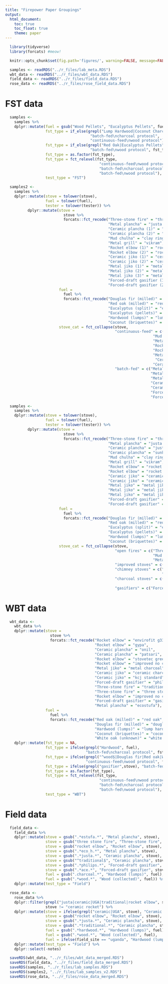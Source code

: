 ```yaml
---
title: "Firepower Paper Groupings"
output:
  html_document:
    toc: true
    toc_float: true
    theme: paper
---
```


```r
  library(tidyverse)
  library(forcats) #meow!
```

```r
  knitr::opts_chunk$set(fig.path='figures/', warning=FALSE, message=FALSE, cache=FALSE)
```

```r
  samples <- readRDS("../r_files/lab_meta.RDS")
  wbt_data <- readRDS("../r_files/wbt_data.RDS")
  field_data <- readRDS("../r_files/field_data.RDS")
  rose_data <- readRDS("../r_files/rose_field_data.RDS")
```

# FST data

```r
  samples <-
    samples %>%
    dplyr::mutate(fuel = gsub("Wood Pellets", "Eucalyptus Pellets", fuel),
                  fst_type = if_else(grepl("Lump Hardwood|Coconut Charcoal", fuel),
                                      "batch-fed\ncharcoal protocol",
                                      "continuous-feed\nwood protocol"),
                  fst_type = if_else(grepl("Red Oak|Eucalyptus Pellets", fuel),
                                      "batch-fed\nwood protocol", fst_type),
                  fst_type = as.factor(fst_type),
                  fst_type = fct_relevel(fst_type,
                                          "continuous-feed\nwood protocol",
                                          "batch-fed\ncharcoal protocol",
                                          "batch-fed\nwood protocol"),
                  test_type = "FST")
```

```r
  samples2 <-
    samples %>%
    dplyr::mutate(stove = tolower(stove),
                  fuel = tolower(fuel),
                  tester = tolower(tester)) %>%
          dplyr::mutate(stove =
                          stove %>%
                          forcats::fct_recode("Three-stone fire" = "three stone fire",
                                              "Metal plancha" = "justa (hm5000)",
                                              "Ceramic plancha (1)" = "justa (artisan)",
                                              "Ceramic plancha (2)" = "sunken pot",
                                              "Mud chulha" = "clay ring",
                                              "Metal grill" = "vikram", 
                                              "Rocket elbow (1)" = "rocket elbow (g3300)",
                                              "Rocket elbow (2)" = "rocket elbow (chulika)",
                                              "Ceramic jiko (1)" = "ceramic jiko (small)",
                                              "Ceramic jiko (2)" = "ceramic jiko (large)",
                                              "Metal jiko (1)" = "metal jiko (small)",
                                              "Metal jiko (2)" = "metal jiko (large)",
                                              "Metal jiko (3)" = "metal jiko (burn)",
                                              "Forced-draft gasifier (1)" = "gasifier (philips)",
                                              "Forced-draft gasifier (2)" = "gasifier (doe)"),
                        fuel =
                          fuel %>%
                          forcats::fct_recode("Douglas fir (milled)" = "douglas fir",
                                              "Red oak (milled)" = "red oak",
                                              "Eucalyptus (split)" = "eucalyptus",
                                              "Eucalyptus (pellets)" = "eucalyptus pellets",
                                              "Hardwood (lumps)" = "lump hardwood",
                                              "Coconut (briquettes)" = "coconut charcoal"),
                        stove_cat = fct_collapse(stove,
                                                 "continuous-feed" = c("Three-stone fire",
                                                                  "Mud chulha",
                                                                  "Metal grill",
                                                                  "Rocket elbow (1)",
                                                                  "Rocket elbow (2)",
                                                                  "Metal plancha",
                                                                   "Ceramic plancha (1)",
                                                                  "Ceramic plancha (2)"),
                                                 "batch-fed" = c("Metal jiko (1)",
                                                                 "Metal jiko (2)",
                                                                 "Metal jiko (3)",
                                                                 "Ceramic jiko (1)",
                                                                 "Ceramic jiko (2)",
                                                                 "Forced-draft gasifier (1)",
                                                                 "Forced-draft gasifier (2)")))
```

```r
  samples <-
    samples %>%
    dplyr::mutate(stove = tolower(stove),
                  fuel = tolower(fuel),
                  tester = tolower(tester)) %>%
          dplyr::mutate(stove =
                          stove %>%
                          forcats::fct_recode("Three-stone fire" = "three stone fire",
                                              "Metal plancha" = "justa (hm5000)",
                                              "Ceramic plancha" = "justa (artisan)",
                                              "Ceramic plancha" = "sunken pot",
                                              "Mud chulha" = "clay ring",
                                              "Metal grill" = "vikram", 
                                              "Rocket elbow" = "rocket elbow (g3300)",
                                              "Rocket elbow" = "rocket elbow (chulika)",
                                              "Ceramic jiko" = "ceramic jiko (small)",
                                              "Ceramic jiko" = "ceramic jiko (large)",
                                              "Metal jiko" = "metal jiko (small)",
                                              "Metal jiko" = "metal jiko (large)",
                                              "Metal jiko" = "metal jiko (burn)",
                                              "Forced-draft gasifier" = "gasifier (philips)",
                                              "Forced-draft gasifier" = "gasifier (doe)"),
                        fuel =
                          fuel %>%
                          forcats::fct_recode("Douglas fir (milled)" = "douglas fir",
                                              "Red oak (milled)" = "red oak",
                                              "Eucalyptus (split)" = "eucalyptus",
                                              "Eucalyptus (pellets)" = "eucalyptus pellets",
                                              "Hardwood (lumps)" = "lump hardwood",
                                              "Coconut (briquettes)" = "coconut charcoal"),
                        stove_cat = fct_collapse(stove,
                                                 "open fires" = c("Three-stone fire",
                                                                  "Mud chulha",
                                                                  "Metal grill"),
                                                 "improved stoves" = c("Rocket elbow"),
                                                 "chimney stoves" = c("Metal plancha",
                                                                      "Ceramic plancha"),
                                                 "charcoal stoves" = c("Metal jiko",
                                                                       "Ceramic jiko"),
                                                 "gasifiers" = c("Forced-draft gasifier")))
```

# WBT data

```r
  wbt_data <- 
    wbt_data %>%
    dplyr::mutate(stove = 
                    stove %>%
                    forcats::fct_recode("Rocket elbow" = "envirofit g3300",
                                        "Rocket elbow" = "gypa",
                                        "Ceramic plancha" = "onil",
                                        "Ceramic plancha" = "patsari",
                                        "Rocket elbow" = "stovetec greenfire",
                                        "Rocket elbow" = "improved no chimney",
                                        "Metal jiko" = "metal charcoal",
                                        "Ceramic jiko" = "ceramic charcoal",
                                        "Ceramic jiko" = "kcj standard",
                                        "Forced-draft gasifier" = "philips fan",
                                        "Three-stone fire" = "traditional",
                                        "Three-stone fire" = "three stone fire",
                                        "Rocket elbow" = "improved no chimney",
                                        "Forced-draft gasifier" = "gasifier",
                                        "Metal plancha" = "ecostufa"),
                  fuel = 
                    fuel %>%
                    forcats::fct_recode("Red oak (milled)" = "red oak",
                                        "Douglas fir (milled)" = "douglas fir",
                                        "Hardwood (lumps)" = "lump hardwood",
                                        "Coconut (briquettes)" = "coconut charcoal",
                                        "White oak (unknown)" = "white oak")) %>%
    dplyr::mutate(fst_type = NA,
                  fst_type = ifelse(grepl("Hardwood", fuel),
                                    "batch-fed\ncharcoal protocol", fst_type),
                  fst_type = ifelse(grepl("^wood$|Douglas fir|Red oak|White oak", fuel),
                                    "continuous-feed\nwood protocol", fst_type),
                  fst_type = ifelse(grepl("gasifier",stove), "batch-fed\nwood protocol", fst_type),
                  fst_type = as.factor(fst_type),
                  fst_type = fct_relevel(fst_type,
                                          "continuous-feed\nwood protocol",
                                          "batch-fed\ncharcoal protocol",
                                          "batch-fed\nwood protocol"),
                  test_type = "WBT")
```

# Field data

```r
  field_data <- 
    field_data %>%
    dplyr::mutate(stove = gsub(".*estufa.*", "Metal plancha", stove),
                  stove = gsub("three stone fire", "Three-stone fire", stove),
                  stove = gsub("rocket elbow", "Rocket elbow", stove),
                  stove = gsub(".*eco_h.*", "Metal plancha", stove),
                  stove = gsub(".*justa.*", "Ceramic plancha", stove),
                  stove = gsub("^traditional$", "Ceramic plancha", stove),
                  stove = gsub(".*philips.*", "Forced-draft gasifier", stove),
                  stove = gsub(".*ace.*", "Forced-draft gasifier", stove),
                  fuel = gsub(".charcoal.*", "Hardwood (lumps)", fuel),
                  fuel = gsub(".*wood.*", "Wood (collected)", fuel)) %>%
    dplyr::mutate(test_type = "Field")
```

```r
  rose_data <-
    rose_data %>%
    dplyr::filter(grepl("justa|ceramic|UGA|traditional|rocket elbow", stove),
                  stove != "ceramic rocket") %>%
    dplyr::mutate(stove = ifelse(grepl("ceramic|UGA", stove), "Ceramic jiko", stove),
                  stove = gsub("rocket elbow", "Rocket elbow", stove),
                  stove = gsub(".*justa.*", "Ceramic plancha", stove),
                  stove = gsub(".*traditional.*", "Ceramic plancha", stove),
                  fuel = gsub(".*hardwood.*", "Hardwood (lumps)", fuel),
                  fuel = gsub(".*wood.*", "Wood (collected)", fuel),
                  fuel = ifelse(field_site == "uganda", "Hardwood (lumps)", fuel)) %>%
    dplyr::mutate(test_type = "Field") %>%
    dplyr::select(-notes)
```

```r
  saveRDS(wbt_data, "../r_files/wbt_data_merged.RDS")
  saveRDS(field_data, "../r_files/field_data_merged.RDS")
  saveRDS(samples, "../r_files/lab_samples.RDS")
  saveRDS(samples2, "../r_files/lab_samples_v2.RDS")
  saveRDS(rose_data, "../r_files/rose_data_merged.RDS")
```

